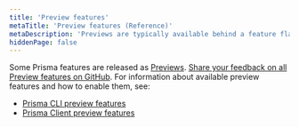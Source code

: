 ```yaml
---
title: 'Preview features'
metaTitle: 'Preview features (Reference)'
metaDescription: 'Previews are typically available behind a feature flag or require some form of opt-in.'
hiddenPage: false
---
```


<TopBlock>

Some Prisma features are released as [Previews](../../../about/releases#preview). [Share your feedback on all Preview features on GitHub](https://github.com/prisma/prisma/issues/3108). For information about available preview features and how to enable them, see:

* [Prisma CLI preview features](cli-preview-features)
* [Prisma Client preview features](client-preview-features)

</TopBlock>

